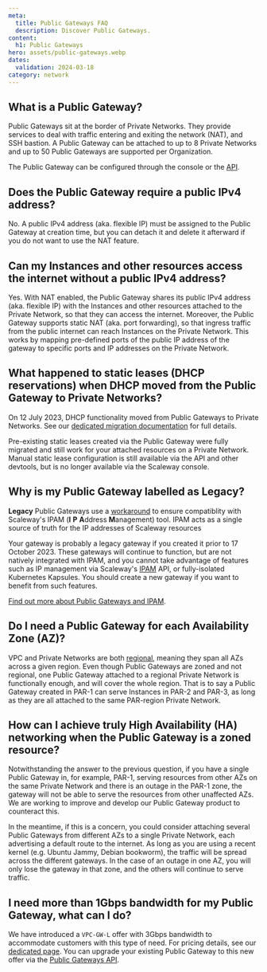 ```yaml
---
meta:
  title: Public Gateways FAQ
  description: Discover Public Gateways.
content:
  h1: Public Gateways
hero: assets/public-gateways.webp
dates:
  validation: 2024-03-18
category: network
---
```


## What is a Public Gateway?

Public Gateways sit at the border of Private Networks. They provide services to deal with traffic entering and exiting the network (NAT), and SSH bastion.
A Public Gateway can be attached to up to 8 Private Networks and up to 50 Public Gateways are supported per Organization.

The Public Gateway can be configured through the console or the [API](https://www.scaleway.com/en/developers/api/public-gateway/).

## Does the Public Gateway require a public IPv4 address?

No. A public IPv4 address (aka. flexible IP) must be assigned to the Public Gateway at creation time, but you can detach it and delete it afterward if you do not want to use the NAT feature.

## Can my Instances and other resources access the internet without a public IPv4 address?

Yes. With NAT enabled, the Public Gateway shares its public IPv4 address (aka. flexible IP) with the Instances and other resources attached to the Private Network, so that they can access the internet.
Moreover, the Public Gateway supports static NAT (aka. port forwarding), so that ingress traffic from the public internet can reach Instances on the Private Network. This works by mapping pre-defined ports of the public IP address of the gateway to specific ports and IP addresses on the Private Network.

## What happened to static leases (DHCP reservations) when DHCP moved from the Public Gateway to Private Networks?

On 12 July 2023, DHCP functionality moved from Public Gateways to Private Networks. See our [dedicated migration documentation](/network/vpc/reference-content/vpc-migration/) for full details.

Pre-existing static leases created via the Public Gateway were fully migrated and still work for your attached resources on a Private Network. Manual static lease configuration is still available via the API and other devtools, but is no longer available via the Scaleway console.

## Why is my Public Gateway labelled as Legacy?

**Legacy** Public Gateways use a [workaround](/network/vpc/reference-content/vpc-migration/#public-gateways-and-vpc) to ensure compatiblity with Scaleway's IPAM (**I** **P** **A**ddress **M**anagement) tool. IPAM acts as a single source of truth for the IP addresses of Scaleway resources

Your gateway is probably a legacy gateway if you created it prior to 17 October 2023. These gateways will continue to function, but are not natively integrated with IPAM, and you cannot take advantage of features such as IP management via Scaleway's [IPAM](https://www.scaleway.com/en/developers/api/vpc/) API, or fully-isolated Kubernetes Kapsules. You should create a new gateway if you want to benefit from such features. 

[Find out more about Public Gateways and IPAM](/network/public-gateways/concepts/#ipam).

## Do I need a Public Gateway for each Availability Zone (AZ)?

VPC and Private Networks are both [regional](/network/public-gateways/concepts/#region-and-availability-zone), meaning they span all AZs across a given region. Even though Public Gateways are zoned and not regional, one Public Gateway attached to a regional Private Network is functionally enough, and will cover the whole region. That is to say a Public Gateway created in PAR-1 can serve Instances in PAR-2 and PAR-3, as long as they are all attached to the same PAR-region Private Network.

## How can I achieve truly High Availability (HA) networking when the Public Gateway is a zoned resource? 

Notwithstanding the answer to the previous question, if you have a single Public Gateway in, for example, PAR-1, serving resources from other AZs on the same Private Network and there is an outage in the PAR-1 zone, the gateway will not be able to serve the resources from other unaffected AZs. We are working to improve and develop our Public Gateway product to counteract this.

In the meantime, if this is a concern, you could consider attaching several Public Gateways from different AZs to a single Private Network, each advertising a default route to the internet. As long as you are using a recent kernel (e.g. Ubuntu Jammy, Debian bookworm), the traffic will be spread across the different gateways. In the case of an outage in one AZ, you will only lose the gateway in that zone, and the others will continue to serve traffic.

## I need more than 1Gbps bandwidth for my Public Gateway, what can I do?

We have introduced a `VPC-GW-L` offer with 3Gbps bandwidth to accommodate customers with this type of need. For pricing details, see our [dedicated page](https://www.scaleway.com/en/pricing/network/). You can upgrade your existing Public Gateway to this new offer via the [Public Gateways API](https://www.scaleway.com/en/developers/api/public-gateway/#path-gateways-upgrade-a-public-gateway-to-the-latest-version-andor-to-a-different-commercial-offer-type).